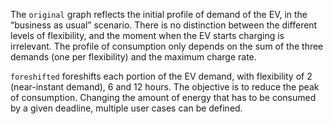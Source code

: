 The `original` graph reflects the initial profile of demand of the EV, in the "business as usual" scenario. There is no distinction between the different levels of flexibility, and the moment when the EV starts charging is irrelevant. The profile of consumption only depends on the sum of the three demands (one per flexibility) and the maximum charge rate. 

`foreshifted` foreshifts each portion of the EV demand, with flexibility of 2 (near-instant demand), 6 and 12 hours. The objective is to reduce the peak of consumption. Changing the amount of energy that has to be consumed by a given deadline, multiple user cases can be defined. 